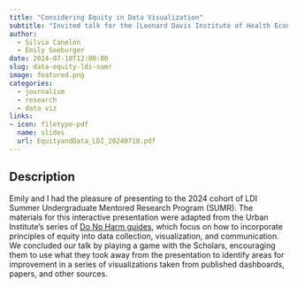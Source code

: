 ```yaml
---
title: "Considering Equity in Data Visualization"
subtitle: "Invited talk for the [Leonard Davis Institute of Health Economics Summer Undergraduate Mentored Research Program (SUMR)](https://ldi.upenn.edu/education/penn-ldi-training-programs/sumr/)"
author: 
  - Silvia Canelón
  - Emily Seeburger
date: 2024-07-10T12:00:00
slug: data-equity-ldi-sumr
image: featured.png
categories:
  - journalism
  - research
  - data viz
links:
- icon: filetype-pdf
  name: slides
  url: EquityandData_LDI_20240710.pdf
---
```


## Description

Emily and I had the pleasure of presenting to the 2024 cohort of LDI Summer Undergraduate Mentored Research Program (SUMR). The materials for this interactive presentation were adapted from the Urban Institute’s series of [Do No Harm guides](https://www.urban.org/research/publication/do-no-harm-guide-applying-equity-awareness-data-visualization), which focus on how to incorporate principles of equity into data collection, visualization, and communication. We concluded our talk by playing a game with the Scholars, encouraging them to use what they took away from the presentation to identify areas for improvement in a series of visualizations taken from published dashboards, papers, and other sources.
